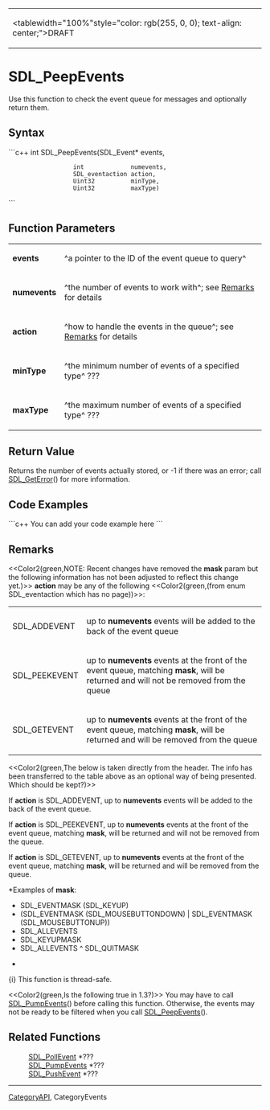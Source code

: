 <!-- pragma section-numbers off -->
<!-- pragma disable-camelcase -->
{|
|<tablewidth="100%"style="color: rgb(255, 0, 0); text-align: center;">DRAFT 
|}


= SDL_PeepEvents =
Use this function to check the event queue for messages and optionally return them.


== Syntax ==
```c++
int SDL_PeepEvents(SDL_Event*      events,
                   int             numevents,
                   SDL_eventaction action,
                   Uint32          minType,
                   Uint32          maxType)
```

== Function Parameters ==
{|
|'''events''' 
|^a pointer to the ID of the event queue to query^ 
|-
|'''numevents''' 
|^the number of events to work with^; see [[#Remarks|Remarks]] for details 
|-
|'''action''' 
|^how to handle the events in the queue^; see [[#action|Remarks]] for details 
|-
|'''minType''' 
|^the minimum number of events of a specified type^ ??? 
|-
|'''maxType''' 
|^the maximum number of events of a specified type^ ??? 
|}

== Return Value ==
Returns the number of events actually stored, or -1 if there was an error; call [[SDL_GetError]]() for more information.

== Code Examples ==
```c++
You can add your code example here
```

== Remarks ==
<<Color2(green,NOTE: Recent changes have removed the '''mask''' param but the following information has not been adjusted to reflect this change yet.)>> <span id="action"></span> '''action''' may be any of the following <<Color2(green,(from enum SDL_eventaction which has no page))>>:
{|
|SDL_ADDEVENT 
|up to '''numevents''' events will be added to the back of the event queue 
|-
|SDL_PEEKEVENT 
|up to '''numevents''' events at the front of the event queue, matching '''mask''', will be returned and will not be removed from the queue 
|-
|SDL_GETEVENT 
|up to '''numevents''' events at the front of the event queue, matching '''mask''', will be returned and will be removed from the queue 
|}


<<Color2(green,The below is taken directly from the header.  The info has been transferred to the table above as an optional way of being presented.  Which should be kept?)>>

If '''action''' is SDL_ADDEVENT, up to '''numevents''' events will be added to the back of the event queue.

If '''action''' is SDL_PEEKEVENT, up to '''numevents''' events at the front of the event queue, matching '''mask''', will be returned and will not be removed from the queue.

If '''action''' is SDL_GETEVENT, up to '''numevents''' events at the front of the event queue, matching '''mask''', will be returned and will be removed from the queue.

<span id="mask"></span>*Examples of '''mask''':

* SDL_EVENTMASK (SDL_KEYUP)
* (SDL_EVENTMASK (SDL_MOUSEBUTTONDOWN) | SDL_EVENTMASK (SDL_MOUSEBUTTONUP))
* SDL_ALLEVENTS
* SDL_KEYUPMASK
* SDL_ALLEVENTS ^ SDL_QUITMASK

*

{i} This function is thread-safe.

<<Color2(green,Is the following true in 1.3?)>> You may have to call [[SDL_PumpEvents]]() before calling this function. Otherwise, the events may not be ready to be filtered when you call [[SDL_PeepEvents]]().

== Related Functions ==
: [[SDL_PollEvent]] *???
: [[SDL_PumpEvents]] *???
: [[SDL_PushEvent]] *???

----
[[CategoryAPI]], CategoryEvents
